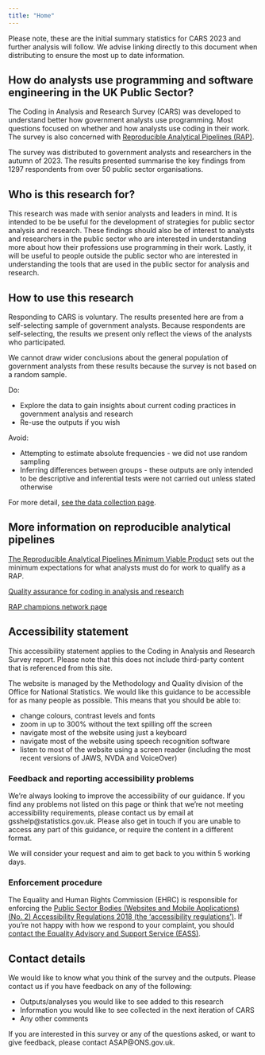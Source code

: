 ```yaml
---
title: "Home"
---
```

:::{.callout-note}
Please note, these are the initial summary statistics for CARS 2023 and further analysis will follow. 
We advise linking directly to this document when distributing to ensure the most up to date information.
:::

## How do analysts use programming and software engineering in the UK Public Sector?

The Coding in Analysis and Research Survey (CARS) was developed to understand better how government analysts use programming. Most questions focused on whether and how analysts use coding in their work. The survey is also concerned with [Reproducible Analytical Pipelines (RAP)](#rap). 

The survey was distributed to government analysts and researchers in the autumn of 2023. The results presented summarise the key findings from 1297 respondents from over 50 public sector organisations.


## Who is this research for?


This research was made with senior analysts and leaders in mind. It is intended to be be useful for the development of strategies for public sector analysis and research. These findings should also be of interest to analysts and researchers in the public sector who are interested in understanding more about how their professions use programming in their work. Lastly, it will be useful to people outside the public sector who are interested in understanding the tools that are used in the public sector for analysis and research.

## How to use this research


Responding to CARS is voluntary. The results presented here are from a self-selecting sample of government analysts. Because respondents are self-selecting, the results we present only reflect the views of the analysts who participated.

We cannot draw wider conclusions about the general population of government analysts from these results because the survey is not based on a random sample.
 
Do:

* Explore the data to gain insights about current coding practices in government analysis and research
* Re-use the outputs if you wish

Avoid:

* Attempting to estimate absolute frequencies - we did not use random sampling
* Inferring differences between groups - these outputs are only intended to be descriptive and inferential tests were not carried out unless stated otherwise

For more detail, [see the data collection page](data_collection.qmd). 

## More information on reproducible analytical pipelines {#rap}

[The Reproducible Analytical Pipelines Minimum Viable Product](https://github.com/best-practice-and-impact/rap_mvp_maturity_guidance/blob/master/Reproducible-Analytical-Pipelines-MVP.md) sets out the minimum expectations for what analysts must do for work to qualify as a RAP.

[Quality assurance for coding in analysis and research](https://best-practice-and-impact.github.io/qa-of-code-guidance/)

[RAP champions network page](https://analysisfunction.civilservice.gov.uk/support/reproducible-analytical-pipelines/reproducible-analytical-pipeline-rap-champions/)


## Accessibility statement

This accessibility statement applies to the Coding in Analysis and Research Survey report. Please note that this does not include third-party content that is referenced from this site.

The website is managed by the Methodology and Quality division of the Office for National Statistics. We would like this guidance to be accessible for as many people as possible. This means that you should be able to:

* change colours, contrast levels and fonts
* zoom in up to 300% without the text spilling off the screen
* navigate most of the website using just a keyboard
* navigate most of the website using speech recognition software
* listen to most of the website using a screen reader (including the most recent versions of JAWS, NVDA and VoiceOver)

### Feedback and reporting accessibility problems

We’re always looking to improve the accessibility of our guidance. If you find any problems not listed on this page or think that we’re not meeting accessibility requirements, please contact us by email at gsshelp@statistics.gov.uk. Please also get in touch if you are unable to access any part of this guidance, or require the content in a different format.

We will consider your request and aim to get back to you within 5 working days.

### Enforcement procedure

The Equality and Human Rights Commission (EHRC) is responsible for enforcing the [Public Sector Bodies (Websites and Mobile Applications) (No. 2) Accessibility Regulations 2018 (the ‘accessibility regulations’)](https://www.legislation.gov.uk/uksi/2018/952/made). If you’re not happy with how we respond to your complaint, you should [contact the Equality Advisory and Support Service (EASS)](https://www.equalityadvisoryservice.com/).

## Contact details

We would like to know what you think of the survey and the outputs. Please contact us if you have feedback on any of the following:

* Outputs/analyses you would like to see added to this research
* Information you would like to see collected in the next iteration of CARS
* Any other comments

If you are interested in this survey or any of the questions asked, or want to give feedback, please contact ASAP@ONS.gov.uk.
